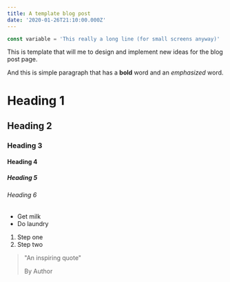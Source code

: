 ```yaml
---
title: A template blog post
date: '2020-01-26T21:10:00.000Z'
---
```


```js
const variable = 'This really a long line (for small screens anyway)'
```

This is template that will me to design and implement new ideas for the blog post page.

And this is simple paragraph that has a **bold** word and an _emphasized_ word.

# Heading 1

## Heading 2

### Heading 3

#### Heading 4

##### Heading 5

###### Heading 6

- Get milk
- Do laundry

1. Step one
2. Step two

> "An inspiring quote"
>
> By Author
